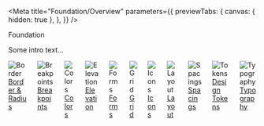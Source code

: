 
<Meta
  title="Foundation/Overview"
  parameters={{
    previewTabs: {
      canvas: { hidden: true },
    },
  }}
/>

<bal-doc-banner subtitle="">Foundation</bal-doc-banner>

Some intro text...


<section class="mb-large">
  <div class="columns is-multiline">
    <div class="column is-one-third">
      <div class="has-radius-large has-shadow-normal p-normal is-flex is-align-items-center is-justify-content-center is-flex-direction-column">
        <div class="has-background-green-1 has-radius-large p-x-small is-fullwidth is-flex is-align-items-center is-justify-content-center">
          <img src={Border} alt="Border" />
        </div>
        <a
          class="button is-info mt-normal is-fullwidth"
          style={{ width: 'auto' }}
          href="?path=/story/foundation-typography-overview--page"
        >
          Border & Radius
        </a>
      </div>
    </div>
    <div class="column is-one-third">
      <div class="has-radius-large has-shadow-normal p-normal is-flex is-align-items-center is-justify-content-center is-flex-direction-column">
        <div class="has-background-purple-1 has-radius-large p-x-small is-fullwidth is-flex is-align-items-center is-justify-content-center">
          <img src={Breakpoints} alt="Breakpoints" />
        </div>
        <a
          class="button is-info mt-normal is-fullwidth"
          style={{ width: 'auto' }}
          href="?path=/story/foundation-typography-overview--page"
        >
          Breakpoints
        </a>
      </div>
    </div>
    <div class="column is-one-third">
      <div class="has-radius-large has-shadow-normal p-normal is-flex is-align-items-center is-justify-content-center is-flex-direction-column">
        <div class="has-background-grey-2 has-radius-large p-x-small is-fullwidth is-flex is-align-items-center is-justify-content-center">
          <img src={Colors} alt="Colors" />
        </div>
        <a
          class="button is-info mt-normal is-fullwidth"
          style={{ width: 'auto' }}
          href="?path=/story/foundation-colors--page"
        >
          Colors
        </a>
      </div>
    </div>
    <div class="column is-one-third">
      <div class="has-radius-large has-shadow-normal p-normal is-flex is-align-items-center is-justify-content-center is-flex-direction-column">
        <div class="has-background-red-1 has-radius-large p-x-small is-fullwidth is-flex is-align-items-center is-justify-content-center">
          <img src={Elevation} alt="Elevation" />
        </div>
        <a
          class="button is-info mt-normal is-fullwidth"
          style={{ width: 'auto' }}
          href="?path=/story/foundation-typography-overview--page"
        >
          Elevation
        </a>
      </div>
    </div>
    <div class="column is-one-third">
      <div class="has-radius-large has-shadow-normal p-normal is-flex is-align-items-center is-justify-content-center is-flex-direction-column">
        <div class="has-background-yellow-1 has-radius-large p-x-small is-fullwidth is-flex is-align-items-center is-justify-content-center">
          <img src={Forms} alt="Forms" />
        </div>
        <a
          class="button is-info mt-normal is-fullwidth"
          style={{ width: 'auto' }}
          href="?path=/story/foundation-typography-overview--page"
        >
          Forms
        </a>
      </div>
    </div>
    <div class="column is-one-third">
      <div class="has-radius-large has-shadow-normal p-normal is-flex is-align-items-center is-justify-content-center is-flex-direction-column">
        <div class="has-background-green-1 has-radius-large p-x-small is-fullwidth is-flex is-align-items-center is-justify-content-center">
          <img src={Grid} alt="Grid" />
        </div>
        <a
          class="button is-info mt-normal is-fullwidth"
          style={{ width: 'auto' }}
          href="?path=/docs/foundation-css-framework--grid#grid"
        >
          Grid
        </a>
      </div>
    </div>
    <div class="column is-one-third">
      <div class="has-radius-large has-shadow-normal p-normal is-flex is-align-items-center is-justify-content-center is-flex-direction-column">
        <div class="has-background-purple-1 has-radius-large p-x-small is-fullwidth is-flex is-align-items-center is-justify-content-center">
          <img src={Icons} alt="Icons" />
        </div>
        <a
          class="button is-info mt-normal is-fullwidth"
          style={{ width: 'auto' }}
          href="?path=/story/foundation-icons-overview--page"
        >
          Icons
        </a>
      </div>
    </div>
    <div class="column is-one-third">
      <div class="has-radius-large has-shadow-normal p-normal is-flex is-align-items-center is-justify-content-center is-flex-direction-column">
        <div class="has-background-red-1 has-radius-large p-x-small is-fullwidth is-flex is-align-items-center is-justify-content-center">
          <img src={Layout} alt="Layout" />
        </div>
        <a
          class="button is-info mt-normal is-fullwidth"
          style={{ width: 'auto' }}
          href="?path=/story/foundation-page-layout--page"
        >
          Layout
        </a>
      </div>
    </div>
    <div class="column is-one-third">
      <div class="has-radius-large has-shadow-normal p-normal is-flex is-align-items-center is-justify-content-center is-flex-direction-column">
        <div class="has-background-yellow-1 has-radius-large p-x-small is-fullwidth is-flex is-align-items-center is-justify-content-center">
          <img src={Spacings} alt="Spacings" />
        </div>
        <a
          class="button is-info mt-normal is-fullwidth"
          style={{ width: 'auto' }}
          href="?path=/docs/foundation-css-framework--spacing#usage-of-spacing"
        >
          Spacings
        </a>
      </div>
    </div>
    <div class="column is-one-third">
      <div class="has-radius-large has-shadow-normal p-normal is-flex is-align-items-center is-justify-content-center is-flex-direction-column">
        <div class="has-background-green-1 has-radius-large p-x-small is-fullwidth is-flex is-align-items-center is-justify-content-center">
          <img src={Tokens} alt="Tokens" />
        </div>
        <a
          class="button is-info mt-normal is-fullwidth"
          style={{ width: 'auto' }}
          href="?path=/story/foundation-design-tokens--page"
        >
          Design Tokens
        </a>
      </div>
    </div>
    <div class="column is-one-third">
      <div class="has-radius-large has-shadow-normal p-normal is-flex is-align-items-center is-justify-content-center is-flex-direction-column">
        <div class="has-background-purple-1 has-radius-large p-x-small is-fullwidth is-flex is-align-items-center is-justify-content-center">
          <img src={Typography} alt="Typography" />
        </div>
        <a
          class="button is-info mt-normal is-fullwidth"
          style={{ width: 'auto' }}
          href="?path=/story/foundation-typography-overview--page"
        >
          Typography
        </a>
      </div>
    </div>
  </div>
</section>

<bal-doc-github link="/stories/foundation/00-overview.stories.mdx"></bal-doc-github>
